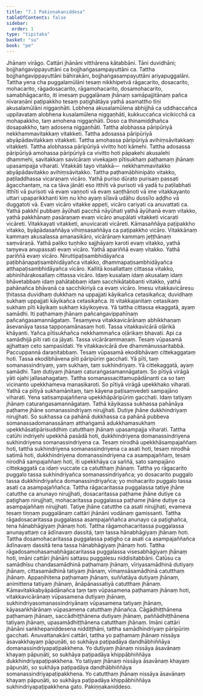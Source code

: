 ```yaml
---
title: "7.1 Pakiṇṇakaniddesa"
tableOfContents: false
sidebar:
  order: 1
type: "tipitaka"
basket: "su"
book: "pe"
---
```



<DynamicBreadcrumb />

<Division number="72" book="pe">

<Paragraph number="612" book="pe">
Jhānaṃ virāgo. Cattāri jhānāni vitthārena kātabbāni. Tāni duvidhāni; bojjhaṅgavippayuttāni ca bojjhaṅgasampayuttāni ca. Tattha bojjhaṅgavippayuttāni bāhirakāni, bojjhaṅgasampayuttāni ariyapuggalāni. Tattha yena cha puggalamūlāni tesaṃ nikkhipetvā rāgacarito, dosacarito, mohacarito, rāgadosacarito, rāgamohacarito, dosamohacarito, samabhāgacarito, iti imesaṃ puggalānaṃ jhānaṃ samāpajjitānaṃ pañca nīvaraṇāni paṭipakkho tesaṃ paṭighātāya yathā asamattho tīṇi akusalamūlāni niggaṇhāti. Lobhena akusalamūlena abhijjhā ca uddhaccañca uppilavataṃ alobhena kusalamūlena niggaṇhāti, kukkuccañca vicikicchā ca mohapakkho, taṃ amohena niggaṇhāti. Doso ca thinamiddhañca dosapakkho, taṃ adosena niggaṇhāti.
</Paragraph>

<Paragraph number="613" book="pe">
Tattha alobhassa pāripūriyā nekkhammavitakkaṃ vitakketi. Tattha adosassa pāripūriyā abyāpādavitakkaṃ vitakketi. Tattha amohassa pāripūriyā avihiṃsāvitakkaṃ vitakketi. Tattha alobhassa pāripūriyā vivitto hoti kāmehi. Tattha adosassa pāripūriyā amohassa pāripūriyā ca vivitto hoti pāpakehi akusalehi dhammehi, savitakkaṃ savicāraṃ vivekajaṃ pītisukhaṃ paṭhamaṃ jhānaṃ upasampajja viharati.
</Paragraph>

<Paragraph number="614" book="pe">
Vitakkāti tayo vitakkā—  nekkhammavitakko abyāpādavitakko avihiṃsāvitakko. Tattha paṭhamābhinipāto vitakko, paṭiladdhassa vicaraṇaṃ vicāro. Yathā puriso dūrato purisaṃ passati āgacchantaṃ, na ca tāva jānāti eso itthīti vā purisoti vā yadā tu paṭilabhati itthīti vā purisoti vā evaṃ vaṇṇoti vā evaṃ saṇṭhānoti vā ime vitakkayanto uttari upaparikkhanti kiṃ nu kho ayaṃ sīlavā udāhu dussīlo aḍḍho vā duggatoti vā. Evaṃ vicāro vitakke appeti, vicāro cariyati ca anuvattati ca. Yathā pakkhī pubbaṃ āyūhati pacchā nāyūhati yathā āyūhanā evaṃ vitakko, yathā pakkhānaṃ pasāraṇaṃ evaṃ vicāro anupālati vitakketi vicarati vicāreti. Vitakkayati vitakketi, anuvicarati vicāreti. Kāmasaññāya paṭipakkho vitakko, byāpādasaññāya vihiṃsasaññāya ca paṭipakkho vicāro. Vitakkānaṃ kammaṃ akusalassa amanasikāro, vicārānaṃ kammaṃ jeṭṭhānaṃ saṃvāraṇā. Yathā paliko tuṇhiko sajjhāyaṃ karoti evaṃ vitakko, yathā taṃyeva anupassati evaṃ vicāro. Yathā apariññā evaṃ vitakko. Yathā pariññā evaṃ vicāro. Niruttipaṭisambhidāyañca paṭibhānapaṭisambhidāyañca vitakko, dhammapaṭisambhidāyañca atthapaṭisambhidāyañca vicāro. Kallitā kosallattaṃ cittassa vitakko, abhinīhārakosallaṃ cittassa vicāro. Idaṃ kusalaṃ idaṃ akusalaṃ idaṃ bhāvetabbaṃ idaṃ pahātabbaṃ idaṃ sacchikātabbanti vitakko, yathā pahānañca bhāvanā ca sacchikiriyā ca evaṃ vicāro. Imesu vitakkavicāresu ṭhitassa duvidhaṃ dukkhaṃ na uppajjati kāyikañca cetasikañca; duvidhaṃ sukhaṃ uppajjati kāyikañca cetasikañca. Iti vitakkajanitaṃ cetasikaṃ sukhaṃ pīti kāyikaṃ sukhaṃ kāyikoyeva. Yā tattha cittassa ekaggatā, ayaṃ samādhi. Iti paṭhamaṃ jhānaṃ pañcaṅgavippahīnaṃ pañcaṅgasamannāgataṃ.
</Paragraph>

<Paragraph number="615" book="pe">
Tesaṃyeva vitakkavicārānaṃ abhikkhaṇaṃ āsevanāya tassa tappoṇamānasaṃ hoti. Tassa vitakkavicārā oḷārikā khāyanti. Yañca pītisukhañca nekkhammañca oḷārikaṃ bhavati. Api ca samādhijā pīti rati ca jāyati. Tassa vicārārammaṇaṃ. Tesaṃ vūpasamā ajjhattaṃ ceto sampasīdati. Ye vitakkavicārā dve dhammānussaritabbā. Paccuppannā daraṇitabbaṃ. Tesaṃ vūpasamā ekodibhāvaṃ cittekaggataṃ hoti. Tassa ekodibhāvena pīti pāripūriṃ gacchati. Yā pīti, taṃ somanassindriyaṃ, yaṃ sukhaṃ, taṃ sukhindriyaṃ. Yā cittekaggatā, ayaṃ samādhi. Taṃ dutiyaṃ jhānaṃ caturaṅgasamannāgataṃ. So pītiyā virāgā yāti ojahi jallasahagataṃ.
</Paragraph>

</Division>
<Division number="73" book="pe">

<Paragraph number="616" book="pe">
Tattha somanassacittamupādānanti ca so taṃ vicinanto upekkhameva manasikaroti. So pītiyā virāgā upekkhako viharati. Yathā ca pītiyā sukhamānitaṃ, taṃ kāyena paṭisaṃvedeti sampajāno viharati. Yena satisampajaññena upekkhāpāripūriṃ gacchati. Idaṃ tatiyaṃ jhānaṃ caturaṅgasamannāgataṃ.
</Paragraph>

<Paragraph number="617" book="pe">
Tathā kāyikassa sukhassa pahānāya paṭhame jhāne somanassindriyaṃ nirujjhati. Dutiye jhāne dukkhindriyaṃ nirujjhati. So sukhassa ca pahānā dukkhassa ca pahānā pubbeva somanassadomanassānaṃ atthaṅgamā adukkhamasukhaṃ upekkhāsatipārisuddhiṃ catutthaṃ jhānaṃ upasampajja viharati. Tattha catūhi indriyehi upekkhā pasādā hoti, dukkhindriyena domanassindriyena sukhindriyena somanassindriyena ca. Tesaṃ nirodhā upekkhāsampajaññaṃ hoti, tattha sukhindriyena somanassindriyena ca asati hoti, tesaṃ nirodhā satimā hoti, dukkhindriyena domanassindriyena ca asampajaññaṃ, tesaṃ nirodhā sampajaññaṃ hoti, iti upekkhāya ca saññā, sato sampajāno cittekaggatā ca idaṃ vuccate ca catutthaṃ jhānaṃ.
</Paragraph>

<Paragraph number="618" book="pe">
Tattha yo rāgacarito puggalo tassa sukhindriyañca somanassindriyañca; yo dosacarito puggalo tassa dukkhindriyañca domanassindriyañca; yo mohacarito puggalo tassa asati ca asampajaññañca.
</Paragraph>

<Paragraph number="619" book="pe">
Tattha rāgacaritassa puggalassa tatiye jhāne catutthe ca anunayo nirujjhati, dosacaritassa paṭhame jhāne dutiye ca paṭighaṃ nirujjhati, mohacaritassa puggalassa paṭhame jhāne dutiye ca asampajaññaṃ nirujjhati. Tatiye jhāne catutthe ca asati nirujjhati, evameva tesaṃ tiṇṇaṃ puggalānaṃ cattāri jhānāni vodānaṃ gamissanti.
</Paragraph>

<Paragraph number="620" book="pe">
Tattha rāgadosacaritassa puggalassa asampajaññañca anunayo ca paṭighañca, tena hānabhāgiyaṃ jhānaṃ hoti. Tattha rāgamohacaritassa puggalassa anunayattaṃ ca ādīnavaṃ dassitā, taṃ tassa hānabhāgiyaṃ jhānaṃ hoti. Tattha dosamohacaritassa puggalassa paṭigho ca asati ca asampajaññañca ādīnavaṃ dassitā tena tassa hānabhāgiyaṃ jhānaṃ hoti.
</Paragraph>

<Paragraph number="621" book="pe">
Tattha rāgadosamohasamabhāgacaritassa puggalassa visesabhāgiyaṃ jhānaṃ hoti, imāni cattāri jhānāni sattasu puggalesu niddisitabbāni. Catūsu ca samādhīsu chandasamādhinā paṭhamaṃ jhānaṃ, vīriyasamādhinā dutiyaṃ jhānaṃ, cittasamādhinā tatiyaṃ jhānaṃ, vīmaṃsāsamādhinā catutthaṃ jhānaṃ. Appaṇihitena paṭhamaṃ jhānaṃ, suññatāya dutiyaṃ jhānaṃ, animittena tatiyaṃ jhānaṃ, ānāpānassatiyā catutthaṃ jhānaṃ. Kāmavitakkabyāpādānañca taṃ taṃ vūpasamena paṭhamaṃ jhānaṃ hoti, vitakkavicārānaṃ vūpasamena dutiyaṃ jhānaṃ, sukhindriyasomanassindriyānaṃ vūpasamena tatiyaṃ jhānaṃ, kāyasaṅkhārānaṃ vūpasamena catutthaṃ jhānañca. Cāgādhiṭṭhānena paṭhamaṃ jhānaṃ, saccādhiṭṭhānena dutiyaṃ jhānaṃ, paññādhiṭṭhānena tatiyaṃ jhānaṃ, upasamādhiṭṭhānena catutthaṃ jhānaṃ. Imāni cattāri jhānāni saṅkhepaniddesena niddiṭṭhāni, tattha samādhindriyaṃ pāripūriṃ gacchati. Anuvattanakāni cattāri, tattha yo paṭhamaṃ jhānaṃ nissāya āsavakkhayaṃ pāpuṇāti, so sukhāya paṭipadāya dandhābhiññāya domanassindriyapaṭipakkhena. Yo dutiyaṃ jhānaṃ nissāya āsavānaṃ khayaṃ pāpuṇāti, so sukhāya paṭipadāya khippābhiññāya dukkhindriyapaṭipakkhena. Yo tatiyaṃ jhānaṃ nissāya āsavānaṃ khayaṃ pāpuṇāti, so sukhāya paṭipadāya dandhābhiññāya somanassindriyapaṭipakkhena. Yo catutthaṃ jhānaṃ nissāya āsavānaṃ khayaṃ pāpuṇāti, so sukhāya paṭipadāya khippābhiññāya sukhindriyapaṭipakkhena gato.

</Paragraph>
</Division>

<Paragraph number="622" type="center" book="pe">
Pakiṇṇakaniddeso.
</Paragraph>